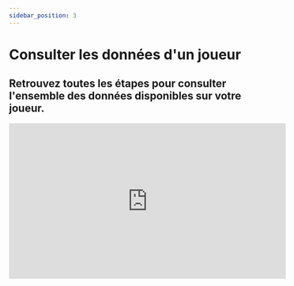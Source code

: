 ```yaml
---
sidebar_position: 3
---
```



# Consulter les données d'un joueur  
## Retrouvez toutes les étapes pour consulter l'ensemble des données disponibles sur votre joueur.  

<iframe
  width="560"
  height="315"
  src="https://www.youtube.com/embed/B3-brQRQc9g?si=riwhdDMObyGHc4d6"
  title="YouTube video player"
  frameborder="0"
  allow="accelerometer; autoplay; clipboard-write; encrypted-media; gyroscope; picture-in-picture; web-share;
  fullscreen"
></iframe>